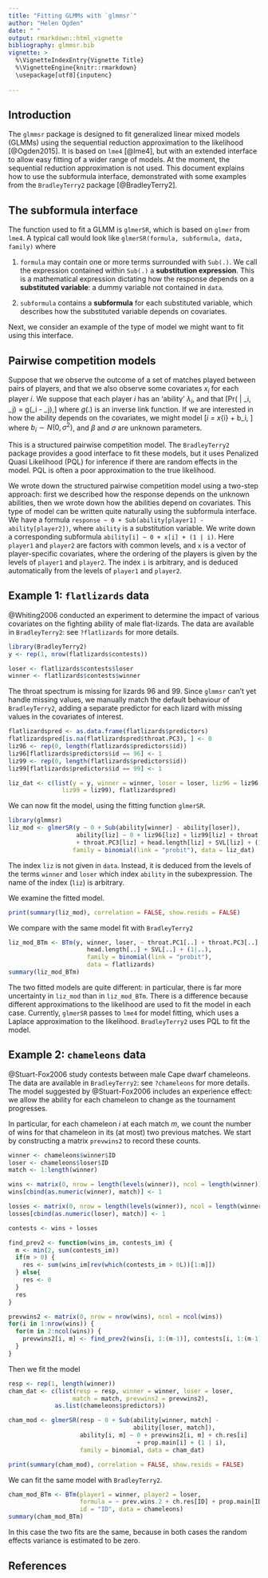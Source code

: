 ```yaml
---
title: "Fitting GLMMs with `glmmsr`"
author: "Helen Ogden"
date: " "
output: rmarkdown::html_vignette
bibliography: glmmsr.bib
vignette: >
  %\VignetteIndexEntry{Vignette Title}
  %\VignetteEngine{knitr::rmarkdown}
  \usepackage[utf8]{inputenc}
  
---
```


## Introduction

The `glmmsr` package is designed to fit generalized linear mixed
models (GLMMs) using the sequential reduction approximation to the likelihood
[@Ogden2015]. It is based on `lme4` [@lme4], but with an extended interface
to allow easy fitting of a wider range of models. At the moment, the sequential reduction approximation is not used. This document explains how to use the
subformula interface, demonstrated with some examples from the `BradleyTerry2`
package [@BradleyTerry2].

## The subformula interface
The function used to fit a GLMM is `glmerSR`, which is based on `glmer` from
`lme4`. A typical call would look like
`glmerSR(formula, subformula, data, family)`
where

1. `formula` may contain one or more terms surrounded with `Sub(.)`. We call the
expression contained within `Sub(.)` a **substitution expression**. This is a 
mathematical expression dictating how the response depends on a
**substituted variable**: a dummy variable not contained in `data`. 

2. `subformula` contains a **subformula** for each substituted variable, which
describes how the substituted variable depends on 
covariates.

Next, we consider an example of the type of model we might want to fit using 
this interface.

## Pairwise competition models
Suppose that we observe the outcome of a set of matches played between pairs of 
players, and that we also observe some covariates $x_{i}$ for each player $i$. 
We suppose that each player $i$ has an 'ability' $\lambda_i$, and that
\[Pr(\text{$i$ beats $j$} | \lambda_i, \lambda_j) = g(\lambda_i - \lambda_j),\]
where $g(.)$ is an inverse link function. If we are interested in how the 
ability depends on the covariates, we might model
\[\lambda_i = \beta x_{i} + b_i, \]
where $b_i \sim N(0, \sigma^2)$, and $\beta$ and $\sigma$ are unknown
parameters.

This is a structured pairwise competition model. The `BradleyTerry2` package 
provides a good interface to fit these models, but it uses Penalized Quasi 
Likelihood (PQL) for inference if there are random effects in the model. PQL
is often a poor approximation to the true likelihood. 

We wrote down the structured pairwise competition model using a two-step 
approach: first we described how the response depends on the unknown 
abilities, then we wrote down how the abilities depend on covariates. This type 
of model can be written quite naturally using the subformula interface. We have 
a formula
`response ~ 0 + Sub(ability[player1] - ability[player2])`, 
where `ability` is a substitution variable. We write
down a corresponding subformula
`ability[i] ~ 0 + x[i] + (1 | i)`.
Here `player1` and `player2` are factors with common levels, and `x`
is a vector of player-specific covariates, where the ordering of the players is
given by the levels of `player1` and `player2`. The index `i` is arbitrary, and 
is deduced automatically from the levels of `player1` and `player2`.

## Example 1: `flatlizards` data
@Whiting2006 conducted an experiment to determine the impact of 
various covariates on the fighting ability of male flat-lizards.
The data are available in `BradleyTerry2`: see `?flatlizards`
for more details.

```r
library(BradleyTerry2)
y <- rep(1, nrow(flatlizards$contests))

loser <- flatlizards$contests$loser
winner <- flatlizards$contests$winner
```

The throat spectrum is missing for lizards 96 and 99.
Since `glmmsr` can't yet handle missing values, we manually match
the default behaviour of `BradleyTerry2`, adding a separate
predictor for each lizard with missing values in the covariates
of interest.
```r
flatlizardspred <- as.data.frame(flatlizards$predictors)
flatlizardspred[is.na(flatlizardspred$throat.PC3), ] <- 0
liz96 <- rep(0, length(flatlizards$predictors$id))
liz96[flatlizards$predictors$id == 96] <- 1
liz99 <- rep(0, length(flatlizards$predictors$id))
liz99[flatlizards$predictors$id == 99] <- 1

liz_dat <- c(list(y = y, winner = winner, loser = loser, liz96 = liz96, 
               liz99 = liz99), flatlizardspred)
```

We can now fit the model, using the fitting function `glmerSR`.
```r
library(glmmsr)
liz_mod <- glmerSR(y ~ 0 + Sub(ability[winner] - ability[loser]),
                   ability[liz] ~ 0 + liz96[liz] + liz99[liz] + throat.PC1[liz] 
                   + throat.PC3[liz] + head.length[liz] + SVL[liz] + (1 | liz),
                  family = binomial(link = "probit"), data = liz_dat)
```
The index `liz` is not given in `data`. Instead,
it is deduced from the levels of the terms `winner` and `loser` which
index `ability` in the subexpression. The name of the index (`liz`)
is arbitrary.

We examine the fitted model.
```r
print(summary(liz_mod), correlation = FALSE, show.resids = FALSE)
```
We compare with the same model fit with `BradleyTerry2`
```r
liz_mod_BTm <- BTm(y, winner, loser, ~ throat.PC1[..] + throat.PC3[..] +
                      head.length[..] + SVL[..] + (1|..),
                      family = binomial(link = "probit"),
                      data = flatlizards)
summary(liz_mod_BTm)
```
The two fitted models are quite different: in particular,
there is far more uncertainty in `liz_mod` than in `liz_mod_BTm`. There is a 
difference because different approximations to the likelihood are used to fit 
the model in each case. Currently, `glmerSR` passes to `lme4` for model fitting,
which uses a Laplace approximation to the likelihood. `BradleyTerry2` uses
PQL to fit the model.

## Example 2: `chameleons` data

@Stuart-Fox2006 study contests between male Cape dwarf chameleons.
The data are available in `BradleyTerry2`: see `?chameleons` for
more details. The model suggested by 
@Stuart-Fox2006 includes an experience effect: we allow
the ability for each chameleon to change as the tournament progresses.

In particular, for each chameleon $i$ at each match $m$, we count the 
number of wins for that chameleon in its (at most) two previous matches. 
We start by constructing a matrix `prevwins2` to record these counts.
```r
winner <- chameleons$winner$ID
loser <- chameleons$loser$ID
match <- 1:length(winner)

wins <- matrix(0, nrow = length(levels(winner)), ncol = length(winner))
wins[cbind(as.numeric(winner), match)] <- 1

losses <- matrix(0, nrow = length(levels(winner)), ncol = length(winner))
losses[cbind(as.numeric(loser), match)] <- 1

contests <- wins + losses

find_prev2 <- function(wins_im, contests_im) {
  m <- min(2, sum(contests_im))
  if(m > 0) {
    res <- sum(wins_im[rev(which(contests_im > 0L))[1:m]])
  } else{
    res <- 0
  }
  res
}

prevwins2 <- matrix(0, nrow = nrow(wins), ncol = ncol(wins))
for(i in 1:nrow(wins)) {
  for(m in 2:ncol(wins)) {
    prevwins2[i, m] <- find_prev2(wins[i, 1:(m-1)], contests[i, 1:(m-1)])
  }
}
```

Then we fit the model
```r
resp <- rep(1, length(winner))
cham_dat <- c(list(resp = resp, winner = winner, loser = loser, 
                  match = match, prevwins2 = prevwins2), 
             as.list(chameleons$predictors))

cham_mod <- glmerSR(resp ~ 0 + Sub(ability[winner, match] -
                                   ability[loser, match]),
                    ability[i, m] ~ 0 + prevwins2[i, m] + ch.res[i] 
                                    + prop.main[i] + (1 | i),
                    family = binomial, data = cham_dat)

print(summary(cham_mod), correlation = FALSE, show.resids = FALSE)
```
We can fit the same model with `BradleyTerry2`.

```r
cham_mod_BTm <- BTm(player1 = winner, player2 = loser,
                    formula = ~ prev.wins.2 + ch.res[ID] + prop.main[ID] + (1|ID),
                    id = "ID", data = chameleons)
summary(cham_mod_BTm)
```
In this case the two fits are the same, because in both
cases the random effects variance is estimated to be zero.

## References
